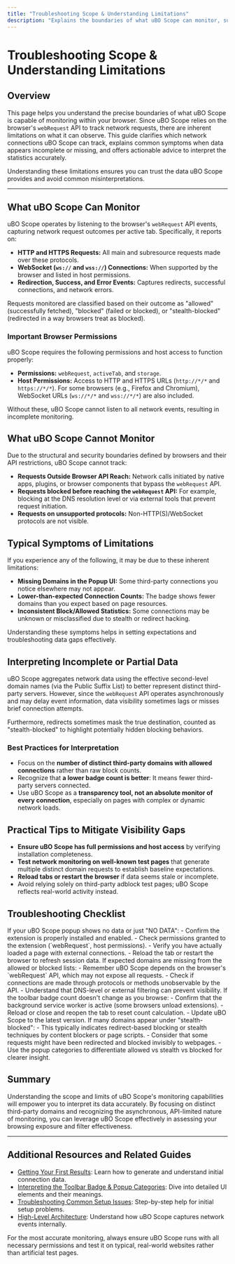 ```yaml
---
title: "Troubleshooting Scope & Understanding Limitations"
description: "Explains the boundaries of what uBO Scope can monitor, such as coverage of the browser webRequest API. Helps users understand which requests can and cannot be tracked, typical observable symptoms, and tips for interpreting incomplete data."
---
```


# Troubleshooting Scope & Understanding Limitations

## Overview

This page helps you understand the precise boundaries of what uBO Scope is capable of monitoring within your browser. Since uBO Scope relies on the browser's `webRequest` API to track network requests, there are inherent limitations on what it can observe. This guide clarifies which network connections uBO Scope can track, explains common symptoms when data appears incomplete or missing, and offers actionable advice to interpret the statistics accurately.

Understanding these limitations ensures you can trust the data uBO Scope provides and avoid common misinterpretations.

---

## What uBO Scope Can Monitor

uBO Scope operates by listening to the browser's `webRequest` API events, capturing network request outcomes per active tab. Specifically, it reports on:

- **HTTP and HTTPS Requests:** All main and subresource requests made over these protocols.
- **WebSocket (`ws://` and `wss://`) Connections:** When supported by the browser and listed in host permissions.
- **Redirection, Success, and Error Events:** Captures redirects, successful connections, and network errors.

Requests monitored are classified based on their outcome as "allowed" (successfully fetched), "blocked" (failed or blocked), or "stealth-blocked" (redirected in a way browsers treat as blocked).

### Important Browser Permissions

uBO Scope requires the following permissions and host access to function properly:

- **Permissions:** `webRequest`, `activeTab`, and `storage`.
- **Host Permissions:** Access to HTTP and HTTPS URLs (`http://*/*` and `https://*/*`). For some browsers (e.g., Firefox and Chromium), WebSocket URLs (`ws://*/*` and `wss://*/*`) are also included.

Without these, uBO Scope cannot listen to all network events, resulting in incomplete monitoring.

## What uBO Scope Cannot Monitor

Due to the structural and security boundaries defined by browsers and their API restrictions, uBO Scope cannot track:

- **Requests Outside Browser API Reach:** Network calls initiated by native apps, plugins, or browser components that bypass the `webRequest` API.
- **Requests blocked before reaching the `webRequest` API:** For example, blocking at the DNS resolution level or via external tools that prevent request initiation.
- **Requests on unsupported protocols:** Non-HTTP(S)/WebSocket protocols are not visible.

## Typical Symptoms of Limitations

If you experience any of the following, it may be due to these inherent limitations:

- **Missing Domains in the Popup UI:** Some third-party connections you notice elsewhere may not appear.
- **Lower-than-expected Connection Counts:** The badge shows fewer domains than you expect based on page resources.
- **Inconsistent Block/Allowed Statistics:** Some connections may be unknown or misclassified due to stealth or redirect hacking.

Understanding these symptoms helps in setting expectations and troubleshooting data gaps effectively.

## Interpreting Incomplete or Partial Data

uBO Scope aggregates network data using the effective second-level domain names (via the Public Suffix List) to better represent distinct third-party servers. However, since the `webRequest` API operates asynchronously and may delay event information, data visibility sometimes lags or misses brief connection attempts.

Furthermore, redirects sometimes mask the true destination, counted as "stealth-blocked" to highlight potentially hidden blocking behaviors.

### Best Practices for Interpretation

- Focus on the **number of distinct third-party domains with allowed connections** rather than raw block counts.
- Recognize that **a lower badge count is better**: It means fewer third-party servers connected.
- Use uBO Scope as a **transparency tool, not an absolute monitor of every connection**, especially on pages with complex or dynamic network loads.

## Practical Tips to Mitigate Visibility Gaps

- **Ensure uBO Scope has full permissions and host access** by verifying installation completeness.
- **Test network monitoring on well-known test pages** that generate multiple distinct domain requests to establish baseline expectations.
- **Reload tabs or restart the browser** if data seems stale or incomplete.
- Avoid relying solely on third-party adblock test pages; uBO Scope reflects real-world activity instead.

## Troubleshooting Checklist

<AccordionGroup title="Troubleshooting Common Issues">  
<Accordion title="No Data or Popup Shows 'NO DATA'">  
If your uBO Scope popup shows no data or just "NO DATA":  
- Confirm the extension is properly installed and enabled.  
- Check permissions granted to the extension (`webRequest`, host permissions).  
- Verify you have actually loaded a page with external connections.  
- Reload the tab or restart the browser to refresh session data.
</Accordion>  
<Accordion title="Incomplete or Missing Connection Entries">  
If expected domains are missing from the allowed or blocked lists:  
- Remember uBO Scope depends on the browser's `webRequest` API, which may not expose all requests.  
- Check if connections are made through protocols or methods unobservable by the API.  
- Understand that DNS-level or external filtering can prevent visibility.
</Accordion>  
<Accordion title="Badge Count Not Updating">  
If the toolbar badge count doesn't change as you browse:  
- Confirm that the background service worker is active (some browsers unload extensions).  
- Reload or close and reopen the tab to reset count calculation.  
- Update uBO Scope to the latest version.
</Accordion>  
<Accordion title="Unexpected Stealth-Blocked Domain Counts">  
If many domains appear under "stealth-blocked":  
- This typically indicates redirect-based blocking or stealth techniques by content blockers or page scripts.  
- Consider that some requests might have been redirected and blocked invisibly to webpages.  
- Use the popup categories to differentiate allowed vs stealth vs blocked for clearer insight.
</Accordion></AccordionGroup>

## Summary

Understanding the scope and limits of uBO Scope's monitoring capabilities will empower you to interpret its data accurately. By focusing on distinct third-party domains and recognizing the asynchronous, API-limited nature of monitoring, you can leverage uBO Scope effectively in assessing your browsing exposure and filter effectiveness.

---

## Additional Resources and Related Guides

- [Getting Your First Results](/getting-started/first-use-validation/getting-your-first-results): Learn how to generate and understand initial connection data.
- [Interpreting the Toolbar Badge & Popup Categories](/guides/getting-started-usage/interpreting-badge-and-popup): Dive into detailed UI elements and their meanings.
- [Troubleshooting Common Setup Issues](/getting-started/first-use-validation/troubleshooting-common-setup-issues): Step-by-step help for initial setup problems.
- [High-Level Architecture](/overview/how-it-works-core-concepts/architecture-overview): Understand how uBO Scope captures network events internally.

<Tip>
For the most accurate monitoring, always ensure uBO Scope runs with all necessary permissions and test it on typical, real-world websites rather than artificial test pages.
</Tip>